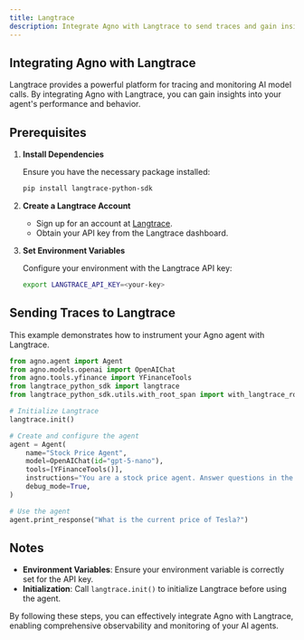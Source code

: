 ```yaml
---
title: Langtrace
description: Integrate Agno with Langtrace to send traces and gain insights into your agent's performance.
---
```


## Integrating Agno with Langtrace

Langtrace provides a powerful platform for tracing and monitoring AI model calls. By integrating Agno with Langtrace, you can gain insights into your agent's performance and behavior.

## Prerequisites

1. **Install Dependencies**

   Ensure you have the necessary package installed:

   ```bash
   pip install langtrace-python-sdk
   ```

2. **Create a Langtrace Account**

   - Sign up for an account at [Langtrace](https://app.langtrace.ai/).
   - Obtain your API key from the Langtrace dashboard.

3. **Set Environment Variables**

   Configure your environment with the Langtrace API key:

   ```bash
   export LANGTRACE_API_KEY=<your-key>
   ```

## Sending Traces to Langtrace

This example demonstrates how to instrument your Agno agent with Langtrace.

```python
from agno.agent import Agent
from agno.models.openai import OpenAIChat
from agno.tools.yfinance import YFinanceTools
from langtrace_python_sdk import langtrace
from langtrace_python_sdk.utils.with_root_span import with_langtrace_root_span

# Initialize Langtrace
langtrace.init()

# Create and configure the agent
agent = Agent(
    name="Stock Price Agent",
    model=OpenAIChat(id="gpt-5-nano"),
    tools=[YFinanceTools()],
    instructions="You are a stock price agent. Answer questions in the style of a stock analyst.",
    debug_mode=True,
)

# Use the agent
agent.print_response("What is the current price of Tesla?")
```

## Notes

- **Environment Variables**: Ensure your environment variable is correctly set for the API key.
- **Initialization**: Call `langtrace.init()` to initialize Langtrace before using the agent.

By following these steps, you can effectively integrate Agno with Langtrace, enabling comprehensive observability and monitoring of your AI agents.